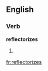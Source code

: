 
==English==

===Verb===
'''reflectorizes'''

# {{third-person singular of|[[reflectorize]]}}

[[fr:reflectorizes]]